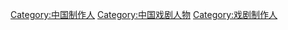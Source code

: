 [[Category:中国制作人|Category:中国制作人]]
[[Category:中国戏剧人物|Category:中国戏剧人物]]
[[Category:戏剧制作人|Category:戏剧制作人]]